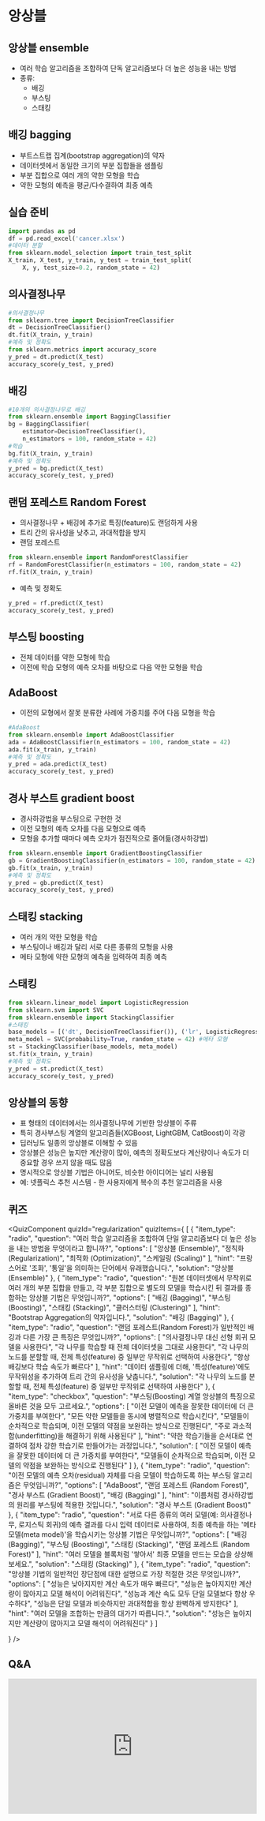 # 앙상블

## 앙상블 ensemble

  * 여러 학습 알고리즘을 조합하여 단독 알고리즘보다 더 높은 성능을 내는 방법 
  * 종류: 
      * 배깅 
      * 부스팅 
      * 스태킹 

## 배깅 bagging

  * 부트스트랩 집계(bootstrap aggregation)의 약자 
  * 데이터셋에서 동일한 크기의 부분 집합들을 샘플링 
  * 부분 집합으로 여러 개의 약한 모형을 학습 
  * 약한 모형의 예측을 평균/다수결하여 최종 예측 

## 실습 준비

```python
import pandas as pd
df = pd.read_excel('cancer.xlsx')
#데이터 분할
from sklearn.model_selection import train_test_split
X_train, X_test, y_train, y_test = train_test_split(
    X, y, test_size=0.2, random_state = 42)
```

## 의사결정나무

```python
#의사결정나무
from sklearn.tree import DecisionTreeClassifier
dt = DecisionTreeClassifier()
dt.fit(X_train, y_train)
#예측 및 정확도
from sklearn.metrics import accuracy_score
y_pred = dt.predict(X_test)
accuracy_score(y_test, y_pred)
```

## 배깅

```python
#10개의 의사결정나무로 배깅
from sklearn.ensemble import BaggingClassifier
bg = BaggingClassifier(
    estimator=DecisionTreeClassifier(),
    n_estimators = 100, random_state = 42)
#학습
bg.fit(X_train, y_train)
#예측 및 정확도
y_pred = bg.predict(X_test)
accuracy_score(y_test, y_pred)
```

## 랜덤 포레스트 Random Forest

  * 의사결정나무 + 배깅에 추가로 특징(feature)도 랜덤하게 사용 
  * 트리 간의 유사성을 낮추고, 과대적합을 방지 
  * 랜덤 포레스트



```python
from sklearn.ensemble import RandomForestClassifier
rf = RandomForestClassifier(n_estimators = 100, random_state = 42)
rf.fit(X_train, y_train)
```

  * 예측 및 정확도



```python
y_pred = rf.predict(X_test)
accuracy_score(y_test, y_pred)
```

## 부스팅 boosting

  * 전체 데이터를 약한 모형에 학습 
  * 이전에 학습 모형의 예측 오차를 바탕으로 다음 약한 모형을 학습 

## AdaBoost

  * 이전의 모형에서 잘못 분류한 사례에 가중치를 주어 다음 모형을 학습 



```python
#AdaBoost
from sklearn.ensemble import AdaBoostClassifier
ada = AdaBoostClassifier(n_estimators = 100, random_state = 42)
ada.fit(x_train, y_train)
#예측 및 정확도
y_pred = ada.predict(X_test)
accuracy_score(y_test, y_pred)
```

## 경사 부스트 gradient boost

  * 경사하강법을 부스팅으로 구현한 것 
  * 이전 모형의 예측 오차를 다음 모형으로 예측 
  * 모형을 추가할 때마다 예측 오차가 점진적으로 줄어듦(경사하강법) 



```python
from sklearn.ensemble import GradientBoostingClassifier
gb = GradientBoostingClassifier(n_estimators = 100, random_state = 42)
gb.fit(x_train, y_train)
#예측 및 정확도
y_pred = gb.predict(X_test)
accuracy_score(y_test, y_pred)
```

## 스태킹 stacking

  * 여러 개의 약한 모형을 학습 
  * 부스팅이나 배깅과 달리 서로 다른 종류의 모형을 사용 
  * 메타 모형에 약한 모형의 예측을 입력하여 최종 예측 

## 스태킹

```python
from sklearn.linear_model import LogisticRegression
from sklearn.svm import SVC
from sklearn.ensemble import StackingClassifier
#스태킹
base_models = [('dt', DecisionTreeClassifier()), ('lr', LogisticRegression())]
meta_model = SVC(probability=True, random_state = 42) #메타 모형
st = StackingClassifier(base_models, meta_model)
st.fit(x_train, y_train)
#예측 및 정확도
y_pred = st.predict(X_test)
accuracy_score(y_test, y_pred)
```

## 앙상블의 동향

  * 표 형태의 데이터에서는 의사결정나무에 기반한 앙상블이 주류 
  * 특히 경사부스팅 계열의 알고리즘들(XGBoost, LightGBM, CatBoost)이 각광 
  * 딥러닝도 일종의 앙상블로 이해할 수 있음 
  * 앙상블은 성능은 높지만 계산량이 많아, 예측의 정확도보다 계산량이나 속도가 더 중요할 경우 쓰지 않을 때도 많음 
  * 명시적으로 앙상블 기법은 아니어도, 비슷한 아이디어는 널리 사용됨 
  * 예: 넷플릭스 추천 시스템 - 한 사용자에게 복수의 추천 알고리즘을 사용 


## 퀴즈


<QuizComponent quizId="regularization" quizItems={
  [
    {
        "item_type": "radio",
        "question": "여러 학습 알고리즘을 조합하여 단일 알고리즘보다 더 높은 성능을 내는 방법을 무엇이라고 합니까?",
        "options": [
            "앙상블 (Ensemble)",
            "정칙화 (Regularization)",
            "최적화 (Optimization)",
            "스케일링 (Scaling)"
        ],
        "hint": "프랑스어로 '조화', '통일'을 의미하는 단어에서 유래했습니다.",
        "solution": "앙상블 (Ensemble)"
    },
    {
        "item_type": "radio",
        "question": "원본 데이터셋에서 무작위로 여러 개의 부분 집합을 만들고, 각 부분 집합으로 별도의 모델을 학습시킨 뒤 결과를 종합하는 앙상블 기법은 무엇입니까?",
        "options": [
            "배깅 (Bagging)",
            "부스팅 (Boosting)",
            "스태킹 (Stacking)",
            "클러스터링 (Clustering)"
        ],
        "hint": "Bootstrap Aggregation의 약자입니다.",
        "solution": "배깅 (Bagging)"
    },
    {
        "item_type": "radio",
        "question": "랜덤 포레스트(Random Forest)가 일반적인 배깅과 다른 가장 큰 특징은 무엇입니까?",
        "options": [
            "의사결정나무 대신 선형 회귀 모델을 사용한다",
            "각 나무를 학습할 때 전체 데이터셋을 그대로 사용한다",
            "각 나무의 노드를 분할할 때, 전체 특성(feature) 중 일부만 무작위로 선택하여 사용한다",
            "항상 배깅보다 학습 속도가 빠르다"
        ],
        "hint": "데이터 샘플링에 더해, '특성(feature)'에도 무작위성을 추가하여 트리 간의 유사성을 낮춥니다.",
        "solution": "각 나무의 노드를 분할할 때, 전체 특성(feature) 중 일부만 무작위로 선택하여 사용한다"
    },
    {
        "item_type": "checkbox",
        "question": "부스팅(Boosting) 계열 앙상블의 특징으로 올바른 것을 모두 고르세요.",
        "options": [
            "이전 모델이 예측을 잘못한 데이터에 더 큰 가중치를 부여한다",
            "모든 약한 모델들을 동시에 병렬적으로 학습시킨다",
            "모델들이 순차적으로 학습되며, 이전 모델의 약점을 보완하는 방식으로 진행된다",
            "주로 과소적합(underfitting)을 해결하기 위해 사용된다"
        ],
        "hint": "약한 학습기들을 순서대로 연결하여 점차 강한 학습기로 만들어가는 과정입니다.",
        "solution": [
            "이전 모델이 예측을 잘못한 데이터에 더 큰 가중치를 부여한다",
            "모델들이 순차적으로 학습되며, 이전 모델의 약점을 보완하는 방식으로 진행된다"
        ]
    },
    {
        "item_type": "radio",
        "question": "이전 모델의 예측 오차(residual) 자체를 다음 모델이 학습하도록 하는 부스팅 알고리즘은 무엇입니까?",
        "options": [
            "AdaBoost",
            "랜덤 포레스트 (Random Forest)",
            "경사 부스트 (Gradient Boost)",
            "배깅 (Bagging)"
        ],
        "hint": "이름처럼 경사하강법의 원리를 부스팅에 적용한 것입니다.",
        "solution": "경사 부스트 (Gradient Boost)"
    },
    {
        "item_type": "radio",
        "question": "서로 다른 종류의 여러 모델(예: 의사결정나무, 로지스틱 회귀)의 예측 결과를 다시 입력 데이터로 사용하여, 최종 예측을 하는 '메타 모델(meta model)'을 학습시키는 앙상블 기법은 무엇입니까?",
        "options": [
            "배깅 (Bagging)",
            "부스팅 (Boosting)",
            "스태킹 (Stacking)",
            "랜덤 포레스트 (Random Forest)"
        ],
        "hint": "여러 모델을 블록처럼 '쌓아서' 최종 모델을 만드는 모습을 상상해보세요.",
        "solution": "스태킹 (Stacking)"
    },
    {
        "item_type": "radio",
        "question": "앙상블 기법의 일반적인 장단점에 대한 설명으로 가장 적절한 것은 무엇입니까?",
        "options": [
            "성능은 낮아지지만 계산 속도가 매우 빠르다",
            "성능은 높아지지만 계산량이 많아지고 모델 해석이 어려워진다",
            "성능과 계산 속도 모두 단일 모델보다 항상 우수하다",
            "성능은 단일 모델과 비슷하지만 과대적합을 항상 완벽하게 방지한다"
        ],
        "hint": "여러 모델을 조합하는 만큼의 대가가 따릅니다.",
        "solution": "성능은 높아지지만 계산량이 많아지고 모델 해석이 어려워진다"
    }
]

} />


## Q&A
<iframe src="https://tally.so/embed/wbOOKg?alignLeft=1&hideTitle=1&transparentBackground=1&dynamicHeight=0" loading="lazy" width="100%" height="274" frameborder="0" marginheight="0" marginwidth="0" title="Q&A"></iframe>